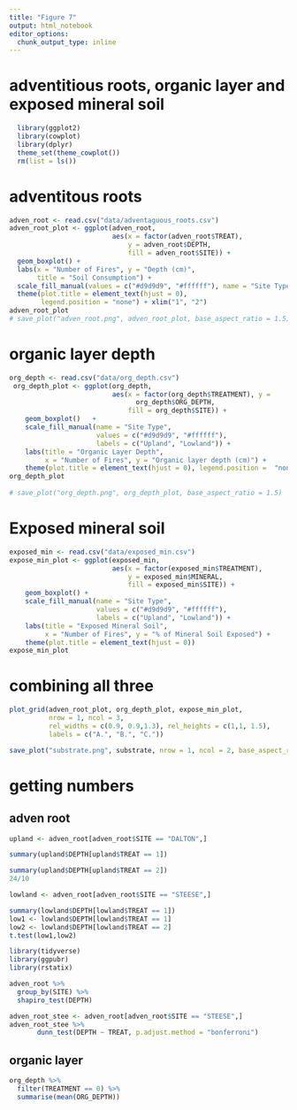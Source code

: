 ```yaml
---
title: "Figure 7"
output: html_notebook
editor_options: 
  chunk_output_type: inline
---
```


# adventitious roots, organic layer and exposed mineral soil

```r
  library(ggplot2)
  library(cowplot)
  library(dplyr)
  theme_set(theme_cowplot())
  rm(list = ls())
```

# adventitous roots

```r
adven_root <- read.csv("data/adventaguous_roots.csv")
adven_root_plot <- ggplot(adven_root, 
                          aes(x = factor(adven_root$TREAT),
                              y = adven_root$DEPTH, 
                              fill = adven_root$SITE)) + 
  geom_boxplot() + 
  labs(x = "Number of Fires", y = "Depth (cm)",
       title = "Soil Consumption") + 
  scale_fill_manual(values = c("#d9d9d9", "#ffffff"), name = "Site Type", labels = c("Upland", "Lowland")) + 
  theme(plot.title = element_text(hjust = 0),
        legend.position = "none") + xlim("1", "2")
adven_root_plot
# save_plot("adven_root.png", adven_root_plot, base_aspect_ratio = 1.5)
```

# organic layer depth

```r
org_depth <- read.csv("data/org_depth.csv")
 org_depth_plot <- ggplot(org_depth, 
                          aes(x = factor(org_depth$TREATMENT), y =
                                org_depth$ORG_DEPTH, 
                              fill = org_depth$SITE)) + 
    geom_boxplot()   + 
    scale_fill_manual(name = "Site Type",
                      values = c("#d9d9d9", "#ffffff"), 
                      labels = c("Upland", "Lowland")) + 
    labs(title = "Organic Layer Depth", 
         x = "Number of Fires", y = "Organic layer depth (cm)") + 
    theme(plot.title = element_text(hjust = 0), legend.position =  "none") 
org_depth_plot
  
# save_plot("org_depth.png", org_depth_plot, base_aspect_ratio = 1.5)
```

# Exposed mineral soil

```r
exposed_min <- read.csv("data/exposed_min.csv")
expose_min_plot <- ggplot(exposed_min, 
                          aes(x = factor(exposed_min$TREATMENT),
                              y = exposed_min$MINERAL,
                              fill = exposed_min$SITE)) + 
    geom_boxplot() + 
    scale_fill_manual(name = "Site Type",
                      values = c("#d9d9d9", "#ffffff"), 
                      labels = c("Upland", "Lowland")) + 
    labs(title = "Exposed Mineral Soil", 
         x = "Number of Fires", y = "% of Mineral Soil Exposed") + 
    theme(plot.title = element_text(hjust = 0))
expose_min_plot
```

# combining all three
```r
plot_grid(adven_root_plot, org_depth_plot, expose_min_plot,
          nrow = 1, ncol = 3,
          rel_widths = c(0.9, 0.9,1.3), rel_heights = c(1,1, 1.5),
          labels = c("A.", "B.", "C."))

save_plot("substrate.png", substrate, nrow = 1, ncol = 2, base_aspect_ratio = 1.5)

```

# getting numbers
## adven root
```r
upland <- adven_root[adven_root$SITE == "DALTON",]

summary(upland$DEPTH[upland$TREAT == 1])

summary(upland$DEPTH[upland$TREAT == 2])
24/10
```

```r
lowland <- adven_root[adven_root$SITE == "STEESE",]

summary(lowland$DEPTH[lowland$TREAT == 1])
low1 <- lowland$DEPTH[lowland$TREAT == 1]
low2 <- lowland$DEPTH[lowland$TREAT == 2]
t.test(low1,low2)
```

```r
library(tidyverse)
library(ggpubr)
library(rstatix)

adven_root %>%
  group_by(SITE) %>%
  shapiro_test(DEPTH)

adven_root_stee <- adven_root[adven_root$SITE == "STEESE",]
adven_root_stee %>%
       dunn_test(DEPTH ~ TREAT, p.adjust.method = "bonferroni")
```

## organic layer

```r
org_depth %>%
  filter(TREATMENT == 0) %>%
  summarise(mean(ORG_DEPTH))

```

